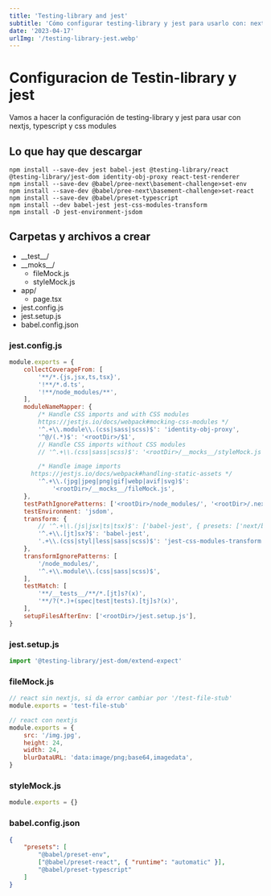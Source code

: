 ```yaml
---
title: 'Testing-library and jest'
subtitle: 'Cómo configurar testing-library y jest para usarlo con: nextjs, typescript y css modules. '
date: '2023-04-17'
urlImg: '/testing-library-jest.webp'
---
```


# Configuracion de Testin-library y jest

Vamos a hacer la configuración de testing-library y jest para usar con nextjs, typescript y css modules

## Lo que hay que descargar

```bash:Descargas
npm install --save-dev jest babel-jest @testing-library/react @testing-library/jest-dom identity-obj-proxy react-test-renderer
npm install --save-dev @babel/pree-next\basement-challenge>set-env
npm install --save-dev @babel/pree-next\basement-challenge>set-react
npm install --save-dev @babel/preset-typescript
npm install --dev babel-jest jest-css-modules-transform
npm install -D jest-environment-jsdom
```

## Carpetas y archivos a crear

- \_\_test\_\_/
- \_\_moks\_\_/
  - fileMock.js
  - styleMock.js
- app/
  - page.tsx
- jest.config.js
- jest.setup.js
- babel.config.json

### jest.config.js

```js:jest.config.js
module.exports = {
	collectCoverageFrom: [
		'**/*.{js,jsx,ts,tsx}',
		'!**/*.d.ts',
		'!**/node_modules/**',
	],
	moduleNameMapper: {
		/* Handle CSS imports and with CSS modules
		https://jestjs.io/docs/webpack#mocking-css-modules */
		'^.+\\.module\\.(css|sass|scss)$': 'identity-obj-proxy',
		'^@/(.*)$': '<rootDir>/$1',
		// Handle CSS imports without CSS modules
		// '^.+\\.(css|sass|scss)$': '<rootDir>/__mocks__/styleMock.js',

		/* Handle image imports
	  https://jestjs.io/docs/webpack#handling-static-assets */
		'^.+\\.(jpg|jpeg|png|gif|webp|avif|svg)$':
			'<rootDir>/__mocks__/fileMock.js',
	},
	testPathIgnorePatterns: ['<rootDir>/node_modules/', '<rootDir>/.next/'],
	testEnvironment: 'jsdom',
	transform: {
		// '^.+\\.(js|jsx|ts|tsx)$': ['babel-jest', { presets: ['next/babel'] }],
		'^.+\\.[jt]sx?$': 'babel-jest',
		'.+\\.(css|styl|less|sass|scss)$': 'jest-css-modules-transform',
	},
	transformIgnorePatterns: [
		'/node_modules/',
		'^.+\\.module\\.(css|sass|scss)$',
	],
	testMatch: [
		'**/__tests__/**/*.[jt]s?(x)',
		'**/?(*.)+(spec|test|tests).[tj]s?(x)',
	],
	setupFilesAfterEnv: ['<rootDir>/jest.setup.js'],
}
```

### jest.setup.js

```js:jest.setup.js
import '@testing-library/jest-dom/extend-expect'
```

### fileMock.js

```js:__mocks__/fileMock.js
// react sin nextjs, si da error cambiar por '/test-file-stub'
module.exports = 'test-file-stub'

// react con nextjs
module.exports = {
	src: '/img.jpg',
	height: 24,
	width: 24,
	blurDataURL: 'data:image/png;base64,imagedata',
}
```

### styleMock.js

```js:__mocks__/styleMock.js
module.exports = {}
```

### babel.config.json

```json:babel.config.json
{
	"presets": [
		"@babel/preset-env",
		["@babel/preset-react", { "runtime": "automatic" }],
		"@babel/preset-typescript"
	]
}
```
